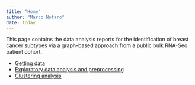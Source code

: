 ```yaml
---
title: "Home"
author: "Marco Notaro"
date: today
---
```


This page contains the data analysis reports for the identification of breast cancer subtypes via a graph-based approach from a public bulk RNA-Seq patient cohort.

- [Getting data](r0_getdata.html)
- [Exploratory data analysis and preprocessing](r1_eda.html)
- [Clustering analysis](r2_clustering.html)

